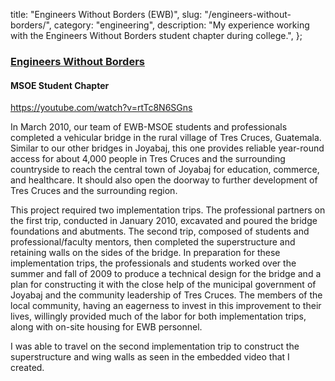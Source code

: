   title: "Engineers Without Borders (EWB)",
  slug: "/engineers-without-borders/",
  category: "engineering",
  description:
    "My experience working with the Engineers Without Borders student chapter during college.",
};

### [Engineers Without Borders](http://www.ewbmsoe.com/?ref=www.jacobbolda.com)

#### MSOE Student Chapter

https://youtube.com/watch?v=rtTc8N6SGns

In March 2010, our team of EWB-MSOE students and professionals completed
a vehicular bridge in the rural village of Tres Cruces, Guatemala.
Similar to our other bridges in Joyabaj, this one provides reliable
year-round access for about 4,000 people in Tres Cruces and the
surrounding countryside to reach the central town of Joyabaj for
education, commerce, and healthcare. It should also open the doorway to
further development of Tres Cruces and the surrounding region.

This project required two implementation trips. The professional
partners on the first trip, conducted in January 2010, excavated and
poured the bridge foundations and abutments. The second trip, composed
of students and professional/faculty mentors, then completed the
superstructure and retaining walls on the sides of the bridge. In
preparation for these implementation trips, the professionals and
students worked over the summer and fall of 2009 to produce a technical
design for the bridge and a plan for constructing it with the close help
of the municipal government of Joyabaj and the community leadership of
Tres Cruces. The members of the local community, having an eagerness to
invest in this improvement to their lives, willingly provided much of
the labor for both implementation trips, along with on-site housing for
EWB personnel.

I was able to travel on the second implementation trip to construct the
superstructure and wing walls as seen in the embedded video that I
created.
